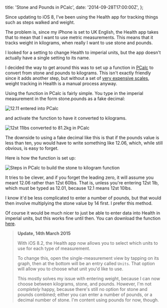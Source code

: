   title: 'Stone and Pounds in PCalc',
  date: '2014-09-28T17:00:00Z',
};

Since updating to iOS 8, I've been using the Health app for tracking things such
as steps walked and weight.

The problem is, since my iPhone is set to UK English, the Health app takes that
to mean that I want to use metric measurements. This means that it tracks weight
in kilograms, when really I want to use stone and pounds.

I looked for a setting to change Health to imperial units, but the app doesn't
actually have a single setting to its name.

I decided the way to get around this was to set up a function in
[PCalc](https://itunes.apple.com/gb/app/pcalc-the-best-calculator/id284666222?mt=8&uo=4&at=10l7rn)
to convert from stone and pounds to kilograms. This isn't exactly friendly since
it adds another step, but without a set of
[very expensive scales](http://www.amazon.co.uk/gp/product/B00BKRQ4E8/), weight
tracking in Health is a manual process anyway.

Using the function in PCalc is fairly simple. You type in the imperial
measurement in the form stone.pounds as a fake decimal:

![12.11 entered into PCalc](/img/2014-09-pcalc-stone-before.png)

and activate the function to have it converted to kilograms.

![12st 11lbs converted to 81.2kg in PCalc](/img/2014-09-pcalc-stone-after.png)

The downside to using a fake decimal like this is that if the pounds value is
less than ten, you would have to write something like 12.06, which, while still
obvious, is easy to forget.

Here is how the function is set up:

![Steps in PCalc to build the stone to kilogram function](/img/2014-09-pcalc-stone-function.png)

It tries to be clever, and if you forget the leading zero, it will assume you
meant 12.06 rather than 12st 60lbs. That is, unless you're entering 12st 1lb,
which must be typed as 12.01, because 12.1 means 12st 10lbs.

I know it'd be less complicated to enter a number of pounds, but that would then
involve multiplying the stone value by 14 first. I prefer this method.

Of course it would be much nicer to just be able to enter data into Health in
imperial units, but this works fine until then. You can download the function
[here](/downloads/stone-to-kg.pcalcfunctions).

> **Update, 14th March 2015**
>
> With iOS 8.2, the Health app now allows you to select which units to use for
> each type of measurement.
>
> To change this, open the single-measurement view by tapping on its graph, then
> at the bottom will be an entry called `Units`. That option will allow you to
> choose what unit you'd like to use.
>
> This mostly solves my issue with entering weight, because I can now choose
> between kilograms, stone, and pounds. However, I'm not _completely_ happy,
> because there's still no option for stone and pounds combined; either you can
> enter a number of pounds, or a decimal number of stone. I'm content using
> pounds for now, though.
